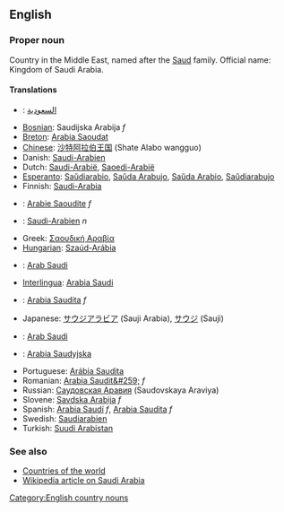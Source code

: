 ==English==

===Proper noun===

Country in the Middle East, named after the [[Saud]] family. Official name: Kingdom of Saudi Arabia.

====Translations====
*{{ar}}: [[السعودية]]
*[[Bosnian]]: Saudijska Arabija ''f''
*[[Breton]]: [[Arabia Saoudat]]
*[[Chinese]]: [[沙特阿拉伯王国]] (Shate Alabo wangguo)
*Danish: [[Saudi-Arabien]]
*Dutch: [[Saudi-Arabië]], [[Saoedi-Arabië]]
*[[Esperanto]]: [[Saŭdiarabio]], [[Saŭda Arabujo]], [[Saŭda Arabio]], [[Saŭdiarabujo]]
*Finnish: [[Saudi-Arabia]]
*{{fr}}: [[Arabie Saoudite]] ''f''
*{{de}}: [[Saudi-Arabien]] ''n''
*Greek: [[Σαουδική Αραβία]]
*[[Hungarian]]: [[Szaúd-Arábia]]
*{{id}}: [[Arab Saudi]]
*[[Interlingua]]: [[Arabia Saudi]]
*{{it}}: [[Arabia Saudita]] ''f''
*Japanese: [[サウジアラビア]] (Sauji Arabia), [[サウジ]] (Sauji)
*{{ms}}: [[Arab Saudi]]
*{{pl}}: [[Arabia Saudyjska]]
*Portuguese: [[Arábia Saudita]]
*Romanian: [[Arabia Saudit&#259;]] ''f''
*Russian: [[Саудовская Аравия]] (Saudovskaya Araviya)
*Slovene: [[Savdska Arabija]] ''f''
*Spanish: [[Arabia Saudí]] ''f'', [[Arabia Saudita]] ''f''
*Swedish: [[Saudiarabien]]
*Turkish: [[Suudi Arabistan]]

===See also===
*[[Countries of the world]]
*[[w:Saudi Arabia|Wikipedia article on Saudi Arabia]]
[[Category:English country nouns]]